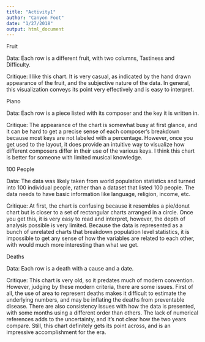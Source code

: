 ```yaml
---
title: "Activity1"
author: "Canyon Foot"
date: "1/27/2018"
output: html_document
---
```


Fruit

Data:
  Each row is a different fruit, with two columns, Tastiness and Difficulty.
  
Critique:
 	I like this chart. It is very casual, as indicated by the hand drawn appearance of the fruit, and the subjective nature of the data. In general, this visualization conveys its point very effectively and is easy to interpret. 
  
Piano 

Data:
  Each row is a piece listed with its composer and the key it is written in.
  
Critique:
 	The appearance of the chart is somewhat busy at first glance, and it can be hard to get a precise sense of each composer’s breakdown because most keys are not labeled with a percentage. However, once you get used to the layout, it does provide an intuitive way to visualize how different composers differ in their use of the various keys. I think this chart is better for someone with limited musical knowledge.

100 People

Data:
	The data was likely taken from world population statistics and turned into 100 individual people, rather than a dataset that listed 100 people. The data needs to have basic information like language, religion, income, etc.

Critique:
	At first, the chart is confusing because it resembles a pie/donut chart but is closer to a set of rectangular charts arranged in a circle. Once you get this, it is very easy to read and interpret, however, the depth of analysis possible is very limited. Because the data is represented as a bunch of unrelated charts that breakdown population level statistics, it is impossible to get any sense of how the variables are related to each other, with would much more interesting than what we get. 

Deaths

Data:
	Each row is a death with a cause and a date.

Critique:
	This chart is very old, so it predates much of modern convention. However, judging by these modern criteria, there are some issues. First of all, the use of area to represent deaths makes it difficult to estimate the underlying numbers, and may be inflating the deaths from preventable disease. There are also consistency issues with how the data is presented, with some months using a different order than others. The lack of numerical references adds to the uncertainty, and it’s not clear how the two years compare. Still, this chart definitely gets its point across, and is an impressive accomplishment for the era. 
